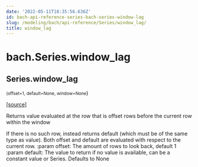 ```yaml
---
date: '2022-05-11T18:35:56.636Z'
id: bach-api-reference-series-bach-series-window-lag
slug: /modeling/bach/api-reference/Series/window_lag/
title: window_lag
---
```


# bach.Series.window_lag

<div className="method">

## <span className="additional-name">Series.</span><span className="name">window_lag</span>

<small className="parameter-list">(<span className="parameter" id="offset">offset=1</span>, <span className="parameter" id="default">default=None</span>, <span className="parameter" id="window">window=None</span></small>)


&#8203;<span className="view-source">[[source]](https://github.com/objectiv/objectiv-analytics/blob/main/bach/bach/series/series.py)</span>

<div className="content">

Returns value evaluated at the row that is offset rows before the current row within the window

If there is no such row, instead returns default (which must be of the same type as value).
Both offset and default are evaluated with respect to the current row.
:param offset: The amount of rows to look back, default 1
:param default: The value to return if no value is available, can be a constant value or Series.
Defaults to None


</div>


</div>
